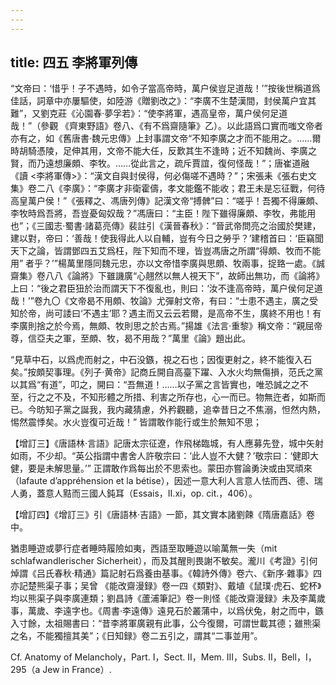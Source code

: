 ```yaml
---
---
---
```

title: 四五 李將軍列傳
---




“文帝曰：‘惜乎！子不遇時，如令子當高帝時，萬户侯豈足道哉！’”按後世稱道爲佳話，詞章中亦屢驅使，如陸游《贈劉改之》：“李廣不生楚漢間，封侯萬户宜其難”，又劉克莊《沁園春·夢孚若》：“使李將軍，遇高皇帝，萬户侯何足道哉！”（參觀 《齊東野語》卷八、《有不爲齋隨筆》乙）。以此語爲口實而嗤文帝者亦有之，如《舊唐書·魏元忠傳》上封事謂文帝“不知李廣之才而不能用之。……爾時胡騎憑陵，足伸其用，文帝不能大任，反歎其生不逢時；近不知魏尚、李廣之賢，而乃遠想廉頗、李牧。……從此言之，疏斥賈誼，復何怪哉！”；唐崔道融《讀 <李將軍傳>》：“漢文自與封侯得，何必傷嗟不遇時？”；宋張耒《張右史文集》卷二八《李廣》：“李廣才非衛霍儔，孝文能鑑不能收；君王未是忘征戰，何待高皇萬户侯！”《張釋之、馮唐列傳》記漢文帝“搏髀”曰：“嗟乎！吾獨不得廉頗、李牧時爲吾將，吾豈憂匈奴哉？”馮唐曰：“主臣！陛下雖得廉頗、李牧，弗能用也”；《三國志·蜀書·諸葛亮傳》裴註引《漢晉春秋》：“晉武帝問亮之治國於樊建，建以對，帝曰：‘善哉！使我得此人以自輔，豈有今日之勞乎？’建稽首曰：‘臣竊聞天下之論，皆謂鄧四五艾爲枉，陛下知而不理，皆豈馮唐之所謂“得頗、牧而不能用” 者乎？’”楊萬里隱同魏元忠，亦以文帝惜李廣與思頗、牧兩事，捉臵一處。《誠齋集》卷八八《論將》下雖譏廣“心翹然以無人視天下”，故師出無功，而《論將》上曰：“後之君臣狃於治而謂天下不復亂也，則曰：‘汝不逢高帝時，萬户侯何足道哉！’”卷九〇《文帝曷不用頗、牧論》尤彈射文帝，有曰：“士患不遇主，廣之受知於帝，尚可諉曰‘不遇主’耶？遇主而又云云若爾，是高帝不生，廣終不用也！有李廣則捨之於今焉，無頗、牧則思之於古焉。”揚雄《法言·重黎》稱文帝：“親屈帝尊，信亞夫之軍，至頗、牧，曷不用哉？”萬里《論》題出此。

“見草中石，以爲虎而射之，中石没鏃，視之石也；因復更射之，終不能復入石矣。”按頗契事理。《列子·黄帝》記商丘開自高臺下躍、入水火均無傷損，范氏之黨以其爲“有道”，叩之，開曰：“吾無道！……以子黨之言皆實也，唯恐誠之之不至，行之之不及，不知形體之所措、利害之所存也，心一而已。物無迕者，如斯而已。今昉知子黨之誕我，我内藏猜慮，外矜觀聽，追幸昔日之不焦溺，怛然内熱，惕然震悸矣。水火豈復可近哉！” 皆謂敢作能行或生於無知不思；

【增訂三】《唐語林·言語》記唐太宗征遼，作飛梯臨城，有人應募先登，城中矢射如雨，不少却。“英公指謂中書舍人許敬宗曰：‘此人豈不大健？’敬宗曰：‘健即大健，要是未解思量。’” 正謂敢作爲每出於不思索也。蒙田亦嘗論勇決或由冥頑來（lafaute d’appréhension et la bétise），因述一意大利人言意人怯而西、德、瑞人勇，蓋意人黠而三國人鈍耳（Essais，II.xi，op. cit.，406）。

【增訂四】《增訂三》引《唐語林·吉語》一節，其文實本諸劉餗《隋唐嘉話》卷中。

猶患睡遊或夢行症者睡時履險如夷，西語至取睡遊以喻萬無一失（mit schlafwandlerischer Sicherheit），而及其醒則畏謝不敏矣。瀧川《考證》引何焯謂《吕氏春秋·精通》篇記射石爲養由基事。《韓詩外傳》卷六、《新序·雜事》四亦記楚熊渠子事；吴曾 《能改齋漫録》卷一四《類對》、戴埴《鼠璞·虎石、蛇杯》均以熊渠子與李廣連類；劉昌詩《蘆浦筆記》卷一則怪《能改齋漫録》未及李萬歲事，萬歲、李遠字也。《周書·李遠傳》遠見石於叢蒲中，以爲伏兔，射之而中，鏃入寸餘，太祖賜書曰：“昔李將軍廣親有此事，公今復爾，可謂世載其德；雖熊渠之名，不能獨擅其美”；《日知録》卷二五引之，謂其“二事並用”。

Cf. Anatomy of Melancholy，Part. I，Sect. II，Mem. III，Subs. II，Bell，I，295（a Jew in France）.
